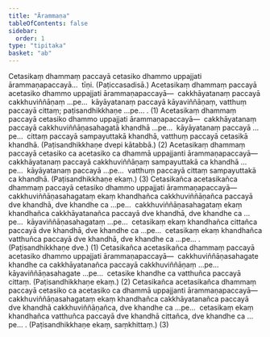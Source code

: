 ```yaml
---
title: "Ārammaṇa"
tableOfContents: false
sidebar:
  order: 1
type: "tipitaka"
basket: "ab"
---
```



<DynamicBreadcrumb />

<Division number="108">

<Paragraph number="2585">
Cetasikaṃ dhammaṃ paccayā cetasiko dhammo uppajjati ārammaṇapaccayā…  tīṇi. (Paṭiccasadisā.)
</Paragraph>

<Paragraph number="2586">
Acetasikaṃ dhammaṃ paccayā acetasiko dhammo uppajjati ārammaṇapaccayā—  cakkhāyatanaṃ paccayā cakkhuviññāṇaṃ …pe…  kāyāyatanaṃ paccayā kāyaviññāṇaṃ, vatthuṃ paccayā cittaṃ; paṭisandhikkhaṇe …pe… . (1)
</Paragraph>

<Paragraph number="2587">
Acetasikaṃ dhammaṃ paccayā cetasiko dhammo uppajjati ārammaṇapaccayā—  cakkhāyatanaṃ paccayā cakkhuviññāṇasahagatā khandhā …pe…  kāyāyatanaṃ paccayā …pe…  cittaṃ paccayā sampayuttakā khandhā, vatthuṃ paccayā cetasikā khandhā. (Paṭisandhikkhaṇe dvepi kātabbā.) (2)
</Paragraph>

<Paragraph number="2588">
Acetasikaṃ dhammaṃ paccayā cetasiko ca acetasiko ca dhammā uppajjanti ārammaṇapaccayā—  cakkhāyatanaṃ paccayā cakkhuviññāṇaṃ sampayuttakā ca khandhā …pe…  kāyāyatanaṃ paccayā …pe…  vatthuṃ paccayā cittaṃ sampayuttakā ca khandhā. (Paṭisandhikkhaṇe ekaṃ.) (3)
</Paragraph>

</Division>
<Division number="109">

<Paragraph number="2589">
Cetasikañca acetasikañca dhammaṃ paccayā cetasiko dhammo uppajjati ārammaṇapaccayā—  cakkhuviññāṇasahagataṃ ekaṃ khandhañca cakkhuviññāṇañca paccayā dve khandhā, dve khandhe ca …pe…  cakkhuviññāṇasahagataṃ ekaṃ khandhañca cakkhāyatanañca paccayā dve khandhā, dve khandhe ca …pe…  kāyaviññāṇasahagataṃ …pe…  cetasikaṃ ekaṃ khandhañca cittañca paccayā dve khandhā, dve khandhe ca …pe…  cetasikaṃ ekaṃ khandhañca vatthuñca paccayā dve khandhā, dve khandhe ca …pe… . (Paṭisandhikkhaṇe dve.) (1)
</Paragraph>

<Paragraph number="2590">
Cetasikañca acetasikañca dhammaṃ paccayā acetasiko dhammo uppajjati ārammaṇapaccayā—  cakkhuviññāṇasahagate khandhe ca cakkhāyatanañca paccayā cakkhuviññāṇaṃ …pe…  kāyaviññāṇasahagate …pe…  cetasike khandhe ca vatthuñca paccayā cittaṃ. (Paṭisandhikkhaṇe ekaṃ.) (2)
</Paragraph>

<Paragraph number="2591">
Cetasikañca acetasikañca dhammaṃ paccayā cetasiko ca acetasiko ca dhammā uppajjanti ārammaṇapaccayā—  cakkhuviññāṇasahagataṃ ekaṃ khandhañca cakkhāyatanañca paccayā dve khandhā cakkhuviññāṇañca, dve khandhe ca …pe…  cetasikaṃ ekaṃ khandhañca vatthuñca paccayā dve khandhā cittañca, dve khandhe ca …pe… . (Paṭisandhikkhaṇe ekaṃ, saṃkhittaṃ.) (3)
</Paragraph>
</Division>